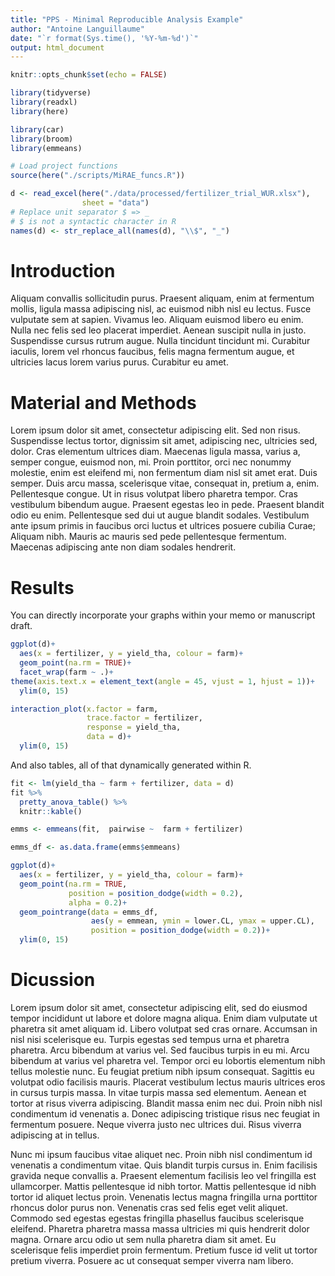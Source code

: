 ```yaml
---
title: "PPS - Minimal Reproducible Analysis Example"
author: "Antoine Languillaume"
date: "`r format(Sys.time(), '%Y-%m-%d')`"
output: html_document
---
```


```r
knitr::opts_chunk$set(echo = FALSE)

library(tidyverse)
library(readxl)
library(here)

library(car)
library(broom)
library(emmeans)

# Load project functions
source(here("./scripts/MiRAE_funcs.R"))

```


```r
d <- read_excel(here("./data/processed/fertilizer_trial_WUR.xlsx"),
                sheet = "data")
# Replace unit separator $ => _
# $ is not a syntactic character in R
names(d) <- str_replace_all(names(d), "\\$", "_")
```


# Introduction

Aliquam convallis sollicitudin purus. Praesent aliquam, enim at fermentum mollis, ligula massa adipiscing nisl, ac euismod nibh nisl eu lectus. Fusce vulputate sem at sapien. Vivamus leo. Aliquam euismod libero eu enim. Nulla nec felis sed leo placerat imperdiet. Aenean suscipit nulla in justo. Suspendisse cursus rutrum augue. Nulla tincidunt tincidunt mi. Curabitur iaculis, lorem vel rhoncus faucibus, felis magna fermentum augue, et ultricies lacus lorem varius purus. Curabitur eu amet.

# Material and Methods

Lorem ipsum dolor sit amet, consectetur adipiscing elit. Sed non risus. Suspendisse lectus tortor, dignissim sit amet, adipiscing nec, ultricies sed, dolor. Cras elementum ultrices diam. Maecenas ligula massa, varius a, semper congue, euismod non, mi. Proin porttitor, orci nec nonummy molestie, enim est eleifend mi, non fermentum diam nisl sit amet erat. Duis semper. Duis arcu massa, scelerisque vitae, consequat in, pretium a, enim. Pellentesque congue. Ut in risus volutpat libero pharetra tempor. Cras vestibulum bibendum augue. Praesent egestas leo in pede. Praesent blandit odio eu enim. Pellentesque sed dui ut augue blandit sodales. Vestibulum ante ipsum primis in faucibus orci luctus et ultrices posuere cubilia Curae; Aliquam nibh. Mauris ac mauris sed pede pellentesque fermentum. Maecenas adipiscing ante non diam sodales hendrerit. 

\newpage

# Results

You can directly incorporate your graphs within your memo or manuscript draft.

```r
ggplot(d)+
  aes(x = fertilizer, y = yield_tha, colour = farm)+
  geom_point(na.rm = TRUE)+
  facet_wrap(farm ~ .)+
theme(axis.text.x = element_text(angle = 45, vjust = 1, hjust = 1))+
  ylim(0, 15)
```



```r
interaction_plot(x.factor = farm,
                 trace.factor = fertilizer,
                 response = yield_tha,
                 data = d)+
  ylim(0, 15)
```
\newpage

And also tables, all of that dynamically generated within R.

```r
fit <- lm(yield_tha ~ farm + fertilizer, data = d)
fit %>%
  pretty_anova_table() %>%
  knitr::kable()
```

```r
emms <- emmeans(fit,  pairwise ~  farm + fertilizer)

emms_df <- as.data.frame(emms$emmeans)

ggplot(d)+
  aes(x = fertilizer, y = yield_tha, colour = farm)+
  geom_point(na.rm = TRUE,
             position = position_dodge(width = 0.2),
             alpha = 0.2)+
  geom_pointrange(data = emms_df,
                  aes(y = emmean, ymin = lower.CL, ymax = upper.CL),
                  position = position_dodge(width = 0.2))+
  ylim(0, 15)
```

# Dicussion

Lorem ipsum dolor sit amet, consectetur adipiscing elit, sed do eiusmod tempor incididunt ut labore et dolore magna aliqua. Enim diam vulputate ut pharetra sit amet aliquam id. Libero volutpat sed cras ornare. Accumsan in nisl nisi scelerisque eu. Turpis egestas sed tempus urna et pharetra pharetra. Arcu bibendum at varius vel. Sed faucibus turpis in eu mi. Arcu bibendum at varius vel pharetra vel. Tempor orci eu lobortis elementum nibh tellus molestie nunc. Eu feugiat pretium nibh ipsum consequat. Sagittis eu volutpat odio facilisis mauris. Placerat vestibulum lectus mauris ultrices eros in cursus turpis massa. In vitae turpis massa sed elementum. Aenean et tortor at risus viverra adipiscing. Blandit massa enim nec dui. Proin nibh nisl condimentum id venenatis a. Donec adipiscing tristique risus nec feugiat in fermentum posuere. Neque viverra justo nec ultrices dui. Risus viverra adipiscing at in tellus.

Nunc mi ipsum faucibus vitae aliquet nec. Proin nibh nisl condimentum id venenatis a condimentum vitae. Quis blandit turpis cursus in. Enim facilisis gravida neque convallis a. Praesent elementum facilisis leo vel fringilla est ullamcorper. Mattis pellentesque id nibh tortor. Mattis pellentesque id nibh tortor id aliquet lectus proin. Venenatis lectus magna fringilla urna porttitor rhoncus dolor purus non. Venenatis cras sed felis eget velit aliquet. Commodo sed egestas egestas fringilla phasellus faucibus scelerisque eleifend. Pharetra pharetra massa massa ultricies mi quis hendrerit dolor magna. Ornare arcu odio ut sem nulla pharetra diam sit amet. Eu scelerisque felis imperdiet proin fermentum. Pretium fusce id velit ut tortor pretium viverra. Posuere ac ut consequat semper viverra nam libero.
